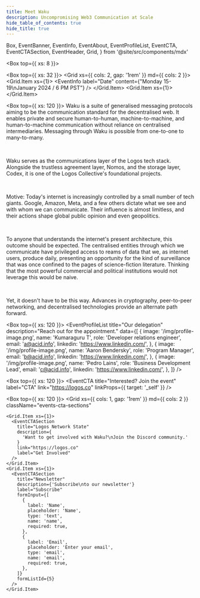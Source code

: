 ```yaml
---
title: Meet Waku
description: Uncompromising Web3 Communication at Scale
hide_table_of_contents: true
hide_title: true
---
```


  Box,
  EventBanner,
  EventInfo,
  EventAbout,
  EventProfileList,
  EventCTA,
  EventCTASection,
  EventHeader,
  Grid,
} from '@site/src/components/mdx'

<head>
  <body className="events" />
</head>

<Box top={{ xs: 8 }}>
  <EventBanner src="/img/event-banner.png" />
  <EventHeader 
    title="Meet Waku: Uncompromising Web3 Communication at Scale"
    description="We are a family of robust, censorship-resistant communication protocols designed to enable privacy-focused messaging for web3 apps."
  />

  <Box top={{ xs: 32 }}>
  <Grid xs={{ cols: 2, gap: '1rem' }} md={{ cols: 2 }}>
    <Grid.Item xs={1}>
      <EventInfo 
        label="Date"
        content={"Monday 15-19\nJanuary 2024 / 6 PM PST"}
      /> 
      </Grid.Item>
      <Grid.Item xs={1}>
        <EventInfo 
          label="Location"
          content="508 University Avenue Palo Alto, CA 94301 United States"
        /> 
      </Grid.Item>
    </Grid>
  </Box>
</Box>

<Box top={{ xs: 120 }}>
  <EventAbout>
Waku is a suite of generalised messaging protocols aiming to be the communication standard for the decentralised web. It enables private and secure human-to-human, machine-to-machine, and human-to-machine communication without reliance on centralised intermediaries. Messaging through Waku is possible from one-to-one to many-to-many.

<br />

Waku serves as the communications layer of the Logos tech stack. Alongside the trustless agreement layer, Nomos, and the storage layer, Codex, it is one of the Logos Collective's foundational projects.

<br />

Motive:
Today's internet is increasingly controlled by a small number of tech giants. Google, Amazon, Meta, and a few others dictate what we see and with whom we can communicate. Their influence is almost limitless, and their actions shape global public opinion and even geopolitics.

<br />

To anyone that understands the internet's present architecture, this outcome should be expected. The centralised entities through which we communicate have privileged access to reams of data that we, as internet users, produce daily, presenting an opportunity for the kind of surveillance that was once confined to the pages of science-fiction literature. Thinking that the most powerful commercial and political institutions would not leverage this would be naive.

<br />

Yet, it doesn't have to be this way. Advances in cryptography, peer-to-peer networking, and decentralised technologies provide an alternate path forward.

  </EventAbout>
</Box>

<Box top={{ xs: 120 }}>
  <EventProfileList
    title="Our delegation"
    description="Reach out for the appointment."
    data={[
      {
        image: '/img/profile-image.png',
        name: 'Kumaraguru T',
        role: 'Developer relations engineer',
        email: 'a@acid.info',
        linkedin: 'https://www.linkedin.com/',
      },
      {
        image: '/img/profile-image.png',
        name: 'Aaron Bendersky',
        role: 'Program Manager',
        email: 'b@acid.info',
        linkedin: 'https://www.linkedin.com/',
      },
      {
        image: '/img/profile-image.png',
        name: 'Pedro Lains',
        role: 'Business Development Lead',
        email: 'c@acid.info',
        linkedin: 'https://www.linkedin.com/',
      },
    ]}
  />
</Box>

<Box top={{ xs: 120 }}>
  <EventCTA
    title="Interested? Join the event"
    label="CTA"
    link="https://logos.co"
    linkProps={{ target: '_self' }}
  />
</Box>

<Box top={{ xs: 120 }}>
  <Grid
    xs={{ cols: 1, gap: '1rem' }}
    md={{ cols: 2 }}
    className="events-cta-sections"
  >
    <Grid.Item xs={1}>
      <EventCTASection
        title="Logos Network State"
        description={
          'Want to get involved with Waku?\nJoin the Discord community.'
        }
        link="https://logos.co"
        label="Get Involved"
      />
    </Grid.Item>
    <Grid.Item xs={1}>
      <EventCTASection
        title="Newsletter"
        description={'Subscribe\nto our newsletter'}
        label="Subscribe"
        formInput={[
          {
            label: 'Name',
            placeholder: 'Name',
            type: 'text',
            name: 'name',
            required: true,
          },
          {
            label: 'Email',
            placeholder: 'Enter your email',
            type: 'email',
            name: 'email',
            required: true,
          },
        ]}
        formListId={5}
      />
    </Grid.Item>
  </Grid>
</Box>
